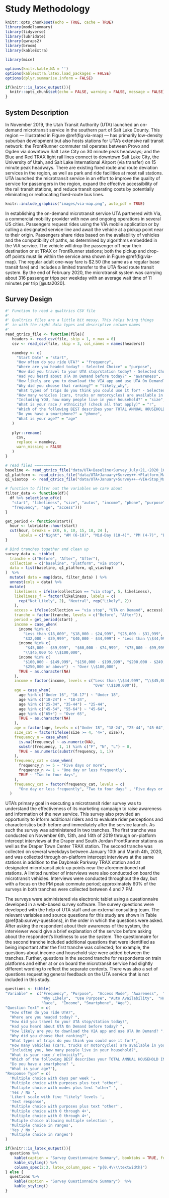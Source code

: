 # Study Methodology

```r
knitr::opts_chunk$set(echo = TRUE, cache = TRUE)
library(modelsummary)
library(tidyverse)
library(lubridate)
library(qwraps2)
library(broom)
library(kableExtra)

library(mice)

options(knitr.kable.NA = '')
options(kableExtra.latex.load_packages = FALSE)
options(dplyr.summarise.inform = FALSE)

if(knitr::is_latex_output()){
  knitr::opts_chunk$set(echo = FALSE, warning = FALSE, message = FALSE)
}
```


## System Description
In November 2019, the Utah Transit Authority (UTA) launched an on-demand
microtransit service in the southern part of Salt Lake County. This region –--
illustrated in Figure \@ref(fig:via-map) --– has primarily low-density suburban
development but also hosts stations for UTA's extensive rail transit network:
the FrontRunner commuter rail operates between Provo and Ogden via downtown Salt
Lake City on 30 minute peak headways; and the Blue and Red TRAX light rail lines
connect to downtown Salt Lake City, the University of Utah, and Salt Lake
International Airport (via transfer) on 15 minute peak headways. There are
existing fixed route and route deviation services in the region, as well as park
and ride facilities at most rail stations. UTA launched the microtransit service
in an effort to improve the quality of service for passengers in the region, 
expand the effective accessibility of the rail transit stations, and reduce transit
operating costs by potentially eliminating or reallocating fixed-route bus lines.

```r
knitr::include_graphics("images/via-map.png", auto_pdf = TRUE)
```

In establishing the on-demand microtransit service UTA partnered with Via, a
commercial mobility provider with new and ongoing operations in several US
cities. Passengers request rides using the VIA mobile application or by calling a
designated service line and await the vehicle at a pickup point near to their
origin. Passengers share rides based on the availability of vehicles and the
compatibility of paths, as determined by algorithms embedded in the VIA service.
The vehicle will drop the passenger off near their destination or at TRAX or
FrontRunner stations; both the pickup and drop-off points must lie within the
service area shown in Figure \@ref(fig:via-map). The regular adult one-way fare
is \$2.50 (the same as a regular base transit fare) and includes a limited
transfer to the UTA fixed route transit system. By the end of February 2020, the
microtransit system was carrying about 316 passenger trips per weekday with an
average wait time of 11 minutes per trip [@uta2020].

## Survey Design

```r
#' Function to read a qualtrics CSV file
#' 
#' Qualtrics files are a little bit messy. This helps bring things 
#' in with the right data types and descriptive column names
#'
read_qtrics_file <- function(file){
   headers <- read_csv(file, skip = 1, n_max = 0) 
   csv <- read_csv(file, skip = 3, col_names = names(headers))

   namekey <- c(
     "Start Date" = "start",
     "How often do you ride UTA?" = "frequency",
     "Where are you headed today? - Selected Choice" = "purpose",
     "How did you travel to your UTA stop/station today? - Selected Choice" = "access",
     "Had you heard about UTA On Demand before today?" = "awareness",
     "How likely are you to download the VIA app and use UTA On Demand? - 1" = "likeliness",
     "Why did you choose that ranking?" = "likely_why",
     "What types of trips do you think you could use it for? - Selected Choice" = "use_purpose",
     "How many vehicles (cars, trucks or motorcycles) are available in your household?" = "autos",
     "Including YOU, how many people live in your household?" = "size",
     "What is your race / ethnicity? (check all that apply)" = "r",
     "Which of the following BEST describes your TOTAL ANNUAL HOUSEHOLD INCOME in 2019 before taxes?" = "income",
     "Do you have a smartphone?" = "phone",
     "What is your age?" = "age"
   )
   
   plyr::rename(
     csv,
     replace = namekey,
     warn_missing = FALSE
   )
}

# read files ==============
baseline <- read_qtrics_file("data/UTA+Baseline+Survey_July+21,+2020_16.23.zip")
q1_platform <- read_qtrics_file("data/UTA+January+Survey++-+Platform_March+16,+2020_14.07.zip")
q1_viastop  <- read_qtrics_file("data/UTA+January+Survey++-+VIA+Stop_March+16,+2020_14.07.zip")

# function to filter out the variables we care about
filter_data <- function(df){
  df %>% select(any_of(c(
   "start", "likeliness", "size", "autos", "income", "phone", "purpose", 
   "frequency", "age", "access")))
}

get_period <- function(start){
  hour <- lubridate::hour(start)
  cut(hour, breaks = c(0, 6, 10, 15, 18, 24 ),  
      labels = c("Night", "AM (6-10)", "Mid-Day (10-4)", "PM (4-7)", "Evening (7-Midnight)"))
}

# Bind tranches together and clean up
survey_data <- tibble(
  tranche = c("Before", "After", "After"),
  collection = c("baseline", "platform", "via stop"),
  data = list(baseline, q1_platform, q1_viastop)
)  %>%
  mutate( data = map(data, filter_data) ) %>%
  unnest(cols = data) %>%
  mutate(
    likeliness = ifelse(collection == "via stop", 5, likeliness),
    likeliness_f = factor(likeliness, labels = c(
      rep("Not Likely", 2), "Neutral", rep("Likely", 2))
    ),
    access = ifelse(collection == "via stop", "UTA on Demand", access),
    tranche = factor(tranche, levels = c("Before", "After")),
    period = get_period(start) ,
    income = case_when(
      income %in% c(
        "Less than $18,000", "$18,000 - $24,999", "$25,000 - $31,999", 
        "$32,000 - $39,999", "$40,000 - $44,999") ~ "Less than \\$44,999",
      income %in% c(
         "$45,000 - $59,999",  "$60,000 - $74,999",  "$75,000 - $99,999") ~ 
        "\\$45,000 to \\$100,000",
      income %in% c(
        "$100,000 - $149,999", "$150,000 - $199,999", "$200,000 - $249,999", 
        "$250,000 or above")  ~ "Over \\$100,000",
      TRUE ~ as.character(NA)
    ),
    income = factor(income, levels = c("Less than \\$44,999", "\\$45,000 to \\$100,000", 
                                       "Over \\$100,000")),
    age = case_when(
      age %in% c("Under 16", "16-17") ~ "Under 18",
      age %in% c("18-24") ~ "18-24",
      age %in% c("25-34", "35-44") ~ "25-44",
      age %in% c("45-54", "55-64") ~ "45-64",
      age %in% c("65+") ~ "Over 65",
      TRUE ~ as.character(NA)
    ),
    age = factor(age, levels = c("Under 18", "18-24", "25-44", "45-64", "Over 65")),
    size_cat = factor(ifelse(size >= 4, '4+', size)),
    frequency_n = case_when(
      is.na(frequency) ~ as.numeric(NA),
      substr(frequency, 1, 1) %in% c("F", "N", "L") ~ 0,
      TRUE ~ as.numeric(substr(frequency, 1, 1))
    ),
    frequency_cat = case_when(
      frequency_n >= 5 ~ "Five days or more", 
      frequency_n <= 1 ~ "One day or less frequently", 
      TRUE ~ "Two to four days",
    ),
    frequency_cat = factor(frequency_cat, levels = c(
      "One day or less frequently", "Two to four days" , "Five days or more"))
  )
```


UTA’s primary goal in executing a microtransit rider survey was to understand the effectiveness
of its marketing campaign to raise awareness and information of the new service.
This survey also provided an opportunity to inform additional riders and to
evaluate rider perceptions and characteristics both before and immediately after
the service launch. As such the survey was administered in two tranches. The
first tranche was conducted on November 6th, 13th, and 14th of 2019 through
on-platform intercept interviews at the Draper and South Jordan FrontRunner
stations as well as the Draper Town Center TRAX station. The second tranche was
collected on several weekdays between January 10th and March 4th, 2020, and was
collected through on-platform intercept interviews at the same stations in
addition to the Daybreak Parkway TRAX station and at designated microtransit
pick-up points near the aforementioned rail stations. A limited number of
interviews were also conducted on board the microtransit vehicles. Interviews
were conducted throughout the day, but with a focus on the PM peak commute
period; approximately 60\% of the surveys in both tranches were collected between 4 and 7 PM.

The surveys were administered via electronic tablet using a questionnaire
developed in a web-based survey software. The survey questions were developed
with the help of UTA staff and an external consulting team. The relevant
variables and source questions for this study are shown in Table
\@ref(tab:survey-questions), in the order in which the questions were asked. After
asking the respondent about their awareness of the system, the interviewer would
give a brief explanation of the service before asking about the respondent’s
likeliness to use the system. The questionnaire for the second tranche included
additional questions that were identified as being important after the first
tranche was collected; for example, the questions about income and household
size were added between the tranches. Further, questions in the second tranche
for respondents on train platforms and either at or on board the microtransit
service had slightly different wording to reflect the separate contexts. There
was also a set of questions requesting general feedback on the UTA service that
is not included in this study.


```r
questions <- tibble(
"Variable" =  c("Frequency", "Purpose",  "Access Mode", "Awareness",  "Likeliness",
                "Why Likely",  "Use Purpose", "Auto Availability",  "Household Size", 
                "Race",  "Income", "Smartphone", "Age"),
"Question Text" = c(
  "How often do you ride UTA?",
  "Where are you headed today? ",
  "How did you travel to your UTA stop/station today?", 
  "Had you heard about UTA On Demand before today? ", 
  "How likely are you to download the VIA app and use UTA On Demand? ",
  "Why did you choose that ranking?",
  "What types of trips do you think you could use it for?", 
  "How many vehicles (cars, trucks or motorcycles) are available in your household?",
  "Including you, how many people live in your household?", 
  "What is your race / ethnicity?", 
  "Which of the following BEST describes your TOTAL ANNUAL HOUSEHOLD INCOME in 2019 before taxes?",
  "Do you have a smartphone? ", 
  "What is your age?"),
"Response Type" = c(
  'Multiple choice with days per week ',
  'Multiple choice with purposes plus text "other"',
  'Multiple choice with modes plus text "other" ',
  'Yes / No ',
  'Likert scale with five "likely" levels ',
  'Text response',
  'Multiple choice with purposes plus text "other"',
  'Multiple choice with 0 through 4+',
  'Multiple choice with 0 through 4+',
  'Mutiple choice allowing multiple selection ',
  'Multiple choice in ranges',
  'Yes / No ',
  'Multiple choice in ranges')
) 

if(knitr::is_latex_output()){
  questions %>%
    kable(caption = "Survey Questionnaire Summary", booktabs = TRUE, format = "latex")  %>%
    kable_styling() %>%
    column_spec(2:3, latex_column_spec = "p{0.4\\\\textwidth}")
} else {
  questions %>%
    kable(caption = "Survey Questionnaire Summary")  %>%
    kable_styling()
}

```

